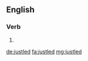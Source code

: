 ==English==

===Verb===
{{head|en|verb form}}

# {{en-past of|justle}}

[[de:justled]]
[[fa:justled]]
[[mg:justled]]